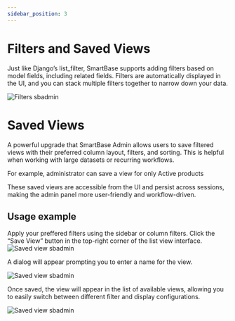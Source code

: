 ```yaml
---
sidebar_position: 3
---
```


# Filters and Saved Views
Just like Django’s list_filter, SmartBase supports adding filters based on model fields, including related fields.
Filters are automatically displayed in the UI, and you can stack multiple filters together to narrow down your data.

![Filters sbadmin](/img/screenshots/filters.png)

# Saved Views
A powerful upgrade that SmartBase Admin allows users to save filtered views with their preferred column layout, filters, and sorting.
This is helpful when working with large datasets or recurring workflows.

For example, administrator can save a view for only Active products

These saved views are accessible from the UI and persist across sessions, making the admin panel more user-friendly and workflow-driven.

## Usage example

 Apply your preffered filters using the sidebar or column filters. Click the “Save View” button in the top-right corner of the list view interface.
![Saved view sbadmin](/img/screenshots/save_view_1.png)

 A dialog will appear prompting you to enter a name for the view.

![Saved view sbadmin](/img/screenshots/save_view_2.png)

 Once saved, the view will appear in the list of available views, allowing you to easily switch between different filter and display configurations.

![Saved view sbadmin](/img/screenshots/save_view_3.png)
